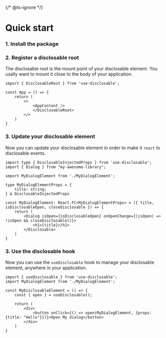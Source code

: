 
{/* @ts-ignore */}

# Quick start

### 1. Install the package

<PackageManagerTabs command="install use-disclosable" />


### 2. Register a disclosable root

The disclosable root is the mount point of your disclosable element. You usally want to mount it close to the body of your application.

```tsx {7} filename="App.tsx"
import { DisclosableRoot } from 'use-disclosable';

const App = () => {
    return (
        <>
            <AppContent />
            </DisclosableRoot>
        </>
    )
}
```

### 3. Update your disclosable element

Now you can update your disclosable element in order to make it `react` to disclosable events.

```tsx {7} filename="MyDisclosableElement.tsx"
import type { DisclosableInjectedProps } from 'use-disclosable';
import { Dialog } from "my-awesome-library";

import MyDialogElement from './MyDialogElement';

type MyDialogElementProps = {
    title: string;
} & DisclosableInjectedProps

const MyDialogElement: React.FC<MyDialogElementProps> = ({ title, isDisclosableOpen, closeDisclosable }) => {
    return (
        <Dialog isOpen={isDisclosableOpen} onOpenChange={(isOpen) => !isOpen && closeDisclosable()}>
            <h1>{title}</h1>
        </Disclosable>
    )
}
```

### 3. Use the disclosable hook

Now you can use the `useDisclosable` hook to manage your disclosable element, anywhere in your application.

```tsx {7} filename="MyDisclosableElement.tsx"
import { useDisclosable } from 'use-disclosable';
import MyDialogElement from './MyDialogElement';

const MyDisclosableElement = () => {
    const { open } = useDisclosable();

    return (
        <div>
            <button onClick={() => open(MyDialogElement, {props: {title: "Hello"}})}>Open My dialog</button>
        </div>
    )
}